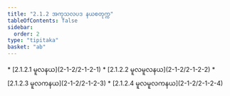 ```yaml
---
title: "2.1.2 အကုသလပဒ နယစတုက္က"
tableOfContents: false
sidebar:
  order: 2
type: "tipitaka"
basket: "ab"
---
```



<DynamicBreadcrumb />



<TableOfContents>
* [2.1.2.1 မူလနယ](2-1-2/2-1-2-1)
* [2.1.2.2 မူလမူလနယ](2-1-2/2-1-2-2)
* [2.1.2.3 မူလကနယ](2-1-2/2-1-2-3)
* [2.1.2.4 မူလမူလကနယ](2-1-2/2-1-2-4)
</TableOfContents>